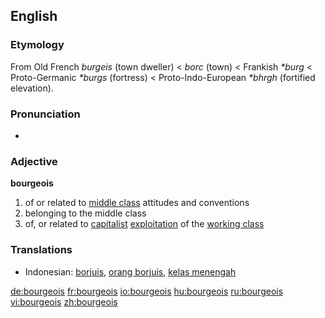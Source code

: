 ==English==
===Etymology===
From Old French ''burgeis'' (town dweller) < ''borc'' (town) < Frankish ''*burg'' < Proto-Germanic ''*burgs'' (fortress) < Proto-Indo-European ''*bhrgh'' (fortified elevation).

===Pronunciation===
*{{audio|en-uk-bourgeois.ogg|Audio (UK)}}

===Adjective===
'''bourgeois'''
# of or related to [[middle class]] attitudes and conventions
# belonging to the middle class
# of, or related to [[capitalist]] [[exploitation]] of the [[working class]]

===Translations===
*Indonesian: [[borjuis]], [[orang borjuis]], [[kelas menengah]]

[[de:bourgeois]]
[[fr:bourgeois]]
[[io:bourgeois]]
[[hu:bourgeois]]
[[ru:bourgeois]]
[[vi:bourgeois]]
[[zh:bourgeois]]